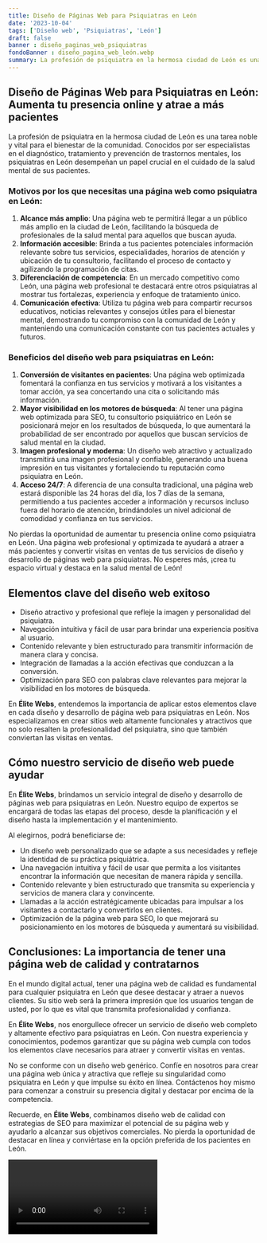 ```yaml
---
title: Diseño de Páginas Web para Psiquiatras en León
date: '2023-10-04'
tags: ['Diseño web', 'Psiquiatras', 'León']
draft: false
banner : diseño_paginas_web_psiquiatras
fondoBanner : diseño_pagina_web_león.webp
summary: La profesión de psiquiatra en la hermosa ciudad de León es una tarea noble y vital para el bienestar de la comunidad. Conocidos por ser especialistas en el diagnóstico, tratamiento y prevención de trastornos mentales, los psiquiatras en León desempeñan un papel crucial en el cuidado de la salud mental de sus pacientes.
---
```


## Diseño de Páginas Web para Psiquiatras en León: Aumenta tu presencia online y atrae a más pacientes

La profesión de psiquiatra en la hermosa ciudad de León es una tarea noble y vital para el bienestar de la comunidad. Conocidos por ser especialistas en el diagnóstico, tratamiento y prevención de trastornos mentales, los psiquiatras en León desempeñan un papel crucial en el cuidado de la salud mental de sus pacientes.

### Motivos por los que necesitas una página web como psiquiatra en León:

1. **Alcance más amplio**: Una página web te permitirá llegar a un público más amplio en la ciudad de León, facilitando la búsqueda de profesionales de la salud mental para aquellos que buscan ayuda.
2. **Información accesible**: Brinda a tus pacientes potenciales información relevante sobre tus servicios, especialidades, horarios de atención y ubicación de tu consultorio, facilitando el proceso de contacto y agilizando la programación de citas.
3. **Diferenciación de competencia**: En un mercado competitivo como León, una página web profesional te destacará entre otros psiquiatras al mostrar tus fortalezas, experiencia y enfoque de tratamiento único.
4. **Comunicación efectiva**: Utiliza tu página web para compartir recursos educativos, noticias relevantes y consejos útiles para el bienestar mental, demostrando tu compromiso con la comunidad de León y manteniendo una comunicación constante con tus pacientes actuales y futuros.

### Beneficios del diseño web para psiquiatras en León:

1. **Conversión de visitantes en pacientes**: Una página web optimizada fomentará la confianza en tus servicios y motivará a los visitantes a tomar acción, ya sea concertando una cita o solicitando más información.
2. **Mayor visibilidad en los motores de búsqueda**: Al tener una página web optimizada para SEO, tu consultorio psiquiátrico en León se posicionará mejor en los resultados de búsqueda, lo que aumentará la probabilidad de ser encontrado por aquellos que buscan servicios de salud mental en la ciudad.
3. **Imagen profesional y moderna**: Un diseño web atractivo y actualizado transmitirá una imagen profesional y confiable, generando una buena impresión en tus visitantes y fortaleciendo tu reputación como psiquiatra en León.
4. **Acceso 24/7**: A diferencia de una consulta tradicional, una página web estará disponible las 24 horas del día, los 7 días de la semana, permitiendo a tus pacientes acceder a información y recursos incluso fuera del horario de atención, brindándoles un nivel adicional de comodidad y confianza en tus servicios.

No pierdas la oportunidad de aumentar tu presencia online como psiquiatra en León. Una página web profesional y optimizada te ayudará a atraer a más pacientes y convertir visitas en ventas de tus servicios de diseño y desarrollo de páginas web para psiquiatras. No esperes más, ¡crea tu espacio virtual y destaca en la salud mental de León!

<GifSeo />

<Cta />

## Elementos clave del diseño web exitoso

- Diseño atractivo y profesional que refleje la imagen y personalidad del psiquiatra.
- Navegación intuitiva y fácil de usar para brindar una experiencia positiva al usuario.
- Contenido relevante y bien estructurado para transmitir información de manera clara y concisa.
- Integración de llamadas a la acción efectivas que conduzcan a la conversión.
- Optimización para SEO con palabras clave relevantes para mejorar la visibilidad en los motores de búsqueda.

En **Élite Webs**, entendemos la importancia de aplicar estos elementos clave en cada diseño y desarrollo de página web para psiquiatras en León. Nos especializamos en crear sitios web altamente funcionales y atractivos que no solo resalten la profesionalidad del psiquiatra, sino que también conviertan las visitas en ventas.

## Cómo nuestro servicio de diseño web puede ayudar

En **Élite Webs**, brindamos un servicio integral de diseño y desarrollo de páginas web para psiquiatras en León. Nuestro equipo de expertos se encargará de todas las etapas del proceso, desde la planificación y el diseño hasta la implementación y el mantenimiento.

Al elegirnos, podrá beneficiarse de:

- Un diseño web personalizado que se adapte a sus necesidades y refleje la identidad de su práctica psiquiátrica.
- Una navegación intuitiva y fácil de usar que permita a los visitantes encontrar la información que necesitan de manera rápida y sencilla.
- Contenido relevante y bien estructurado que transmita su experiencia y servicios de manera clara y convincente.
- Llamadas a la acción estratégicamente ubicadas para impulsar a los visitantes a contactarlo y convertirlos en clientes.
- Optimización de la página web para SEO, lo que mejorará su posicionamiento en los motores de búsqueda y aumentará su visibilidad.

## Conclusiones: La importancia de tener una página web de calidad y contratarnos

En el mundo digital actual, tener una página web de calidad es fundamental para cualquier psiquiatra en León que desee destacar y atraer a nuevos clientes. Su sitio web será la primera impresión que los usuarios tengan de usted, por lo que es vital que transmita profesionalidad y confianza.

En **Élite Webs**, nos enorgullece ofrecer un servicio de diseño web completo y altamente efectivo para psiquiatras en León. Con nuestra experiencia y conocimientos, podemos garantizar que su página web cumpla con todos los elementos clave necesarios para atraer y convertir visitas en ventas.

No se conforme con un diseño web genérico. Confíe en nosotros para crear una página web única y atractiva que refleje su singularidad como psiquiatra en León y que impulse su éxito en línea. Contáctenos hoy mismo para comenzar a construir su presencia digital y destacar por encima de la competencia.

Recuerde, en **Élite Webs**, combinamos diseño web de calidad con estrategias de SEO para maximizar el potencial de su página web y ayudarlo a alcanzar sus objetivos comerciales. No pierda la oportunidad de destacar en línea y conviértase en la opción preferida de los pacientes en León.

<Video />

<CtaBot job='Psiquiatras' city='León'/>

<Gmaps query='León+españa+maps' />